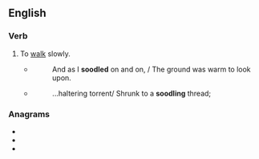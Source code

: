==English==

===Verb===
{{en-verb|soodl}}

# {{lb|en|rare|intransitive}} To [[walk]] slowly.
#* {{w|John Clare}}
#*: And as I '''soodled''' on and on, / The ground was warm to look upon.
#* {{w|W. H. Auden}}
#*: ...haltering torrent/ Shrunk to a '''soodling''' thread;

===Anagrams===
* {{l|en|loosed}}
* {{l|en|oodles}}
* {{l|en|soloed}}
